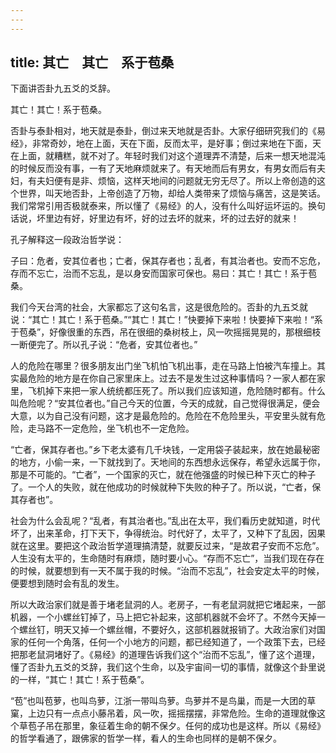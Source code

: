 ```yaml
---
---
---
```

title: 其亡　其亡　系于苞桑
---




下面讲否卦九五爻的爻辞。

其亡！其亡！系于苞桑。

否卦与泰卦相对，地天就是泰卦，倒过来天地就是否卦。大家仔细研究我们的《易经》，非常奇妙，地在上面，天在下面，反而太平，是好事；倒过来地在下面，天在上面，就糟糕，就不对了。年轻时我们对这个道理弄不清楚，后来一想天地混沌的时候反而没有事，一有了天地麻烦就来了。有天地而后有男女，有男女而后有夫妇，有夫妇便有是非、烦恼，这样天地间的问题就无穷无尽了。所以上帝创造的这个世界，叫天地否卦，上帝创造了万物，却给人类带来了烦恼与痛苦，这是笑话。我们常常引用否极就泰来，所以懂了《易经》的人，没有什么叫好运坏运的。换句话说，坏里边有好，好里边有坏，好的过去坏的就来，坏的过去好的就来！

孔子解释这一段政治哲学说：

子曰：危者，安其位者也；亡者，保其存者也；乱者，有其治者也。安而不忘危，存而不忘亡，治而不忘乱，是以身安而国家可保也。易曰：其亡！其亡！系于苞桑。

我们今天台湾的社会，大家都忘了这句名言，这是很危险的。否卦的九五爻就说：“其亡！其亡！系于苞桑。”“其亡！其亡！”快要掉下来啦！快要掉下来啦！“系于苞桑”，好像很重的东西，吊在很细的桑树枝上，风一吹摇摇晃晃的，那根细枝一断便完了。所以孔子说：“危者，安其位者也。”

人的危险在哪里？很多朋友出门坐飞机怕飞机出事，走在马路上怕被汽车撞上。其实最危险的地方是在你自己家里床上。过去不是发生过这种事情吗？一家人都在家里，飞机掉下来把一家人统统都压死了。所以我们应该知道，危险随时都有。什么叫危险呢？“安其位者也。”自己今天的位置，今天的成就，自己觉得很满足，便会大意，以为自己没有问题，这才是最危险的。危险在不危险里头，平安里头就有危险，走马路不一定危险，坐飞机也不一定危险。

“亡者，保其存者也。”乡下老太婆有几千块钱，一定用袋子装起来，放在她最秘密的地方，小偷一来，一下就找到了。天地间的东西想永远保存，希望永远属于你，那是不可能的。“亡者”，一个国家的灭亡，就在他强盛的时候已种下灭亡的种子了。一个人的失败，就在他成功的时候就种下失败的种子了。所以说，“亡者，保其存者也”。

社会为什么会乱呢？“乱者，有其治者也。”乱出在太平，我们看历史就知道，时代坏了，出来革命，打下天下，争得统治。时代好了，太平了，又种下了乱因，因果就在这里。要把这个政治哲学道理搞清楚，就要反过来，“是故君子安而不忘危”。人生没有太平的，生命随时有麻烦，随时要小心。“存而不忘亡”，当我们现在存在的时候，就要想到有一天不属于我的时候。“治而不忘乱”，社会安定太平的时候，便要想到随时会有乱的发生。

所以大政治家们就是善于堵老鼠洞的人。老房子，一有老鼠洞就把它堵起来，一部机器，一个小螺丝钉掉了，马上把它补起来，这部机器就不会坏了。不然今天掉一个螺丝钉，明天又掉一个螺丝帽，不要好久，这部机器就报销了。大政治家们对国家的任何一个角落，任何一个小地方的问题，都已经知道了，一个政策下去，已经把那老鼠洞堵好了。《易经》的道理告诉我们这个“治而不忘乱”，懂了这个道理，懂了否卦九五爻的爻辞，我们这个生命，以及宇宙间一切的事情，就像这个卦里说的一样，“其亡！其亡！系于苞桑”。

“苞”也叫苞萝，也叫鸟萝，江浙一带叫鸟萝。鸟萝并不是鸟巢，而是一大团的草窠，上边只有一点点小藤吊着，风一吹，摇摇摆摆，非常危险。生命的道理就像这个草苞子吊在那里，象征着生命的朝不保夕。任何的成功也是这样。所以《易经》的哲学看通了，跟佛家的哲学一样，看人的生命也同样的是朝不保夕。